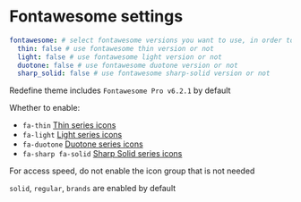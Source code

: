 # Fontawesome settings

```yaml filename="_config.redefine.yml"
fontawesome: # select fontawesome versions you want to use, in order to reduce the loading time, select as few as possible
  thin: false # use fontawesome thin version or not
  light: false # use fontawesome light version or not
  duotone: false # use fontawesome duotone version or not
  sharp_solid: false # use fontawesome sharp-solid version or not
```

Redefine theme includes `Fontawesome Pro v6.2.1` by default

Whether to enable:

- `fa-thin` [Thin series icons](https://fontawesome.com/search?o=r&f=thin)
- `fa-light` [Light series icons](https://fontawesome.com/search?o=r&f=light)
- `fa-duotone` [Duotone series icons](https://fontawesome.com/search?o=r&f=duotone)
- `fa-sharp fa-solid` [Sharp Solid series icons](https://fontawesome.com/search?o=r&f=sharp)

For access speed, do not enable the icon group that is not needed

`solid`, `regular`, `brands` are enabled by default

